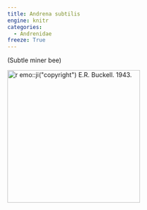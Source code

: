```yaml
---
title: Andrena subtilis
engine: knitr
categories:
  - Andrenidae
freeze: True
---
```

(Subtle miner bee)

[![`r emo::ji("copyright")` E.R. Buckell. 1943.](/files/no_bee.png){height=300}](https://www.zoology.ubc.ca/entomology/main/Hymenoptera/Andrenidae/Andrena%20subtilis%20(3lateral).jpg)

